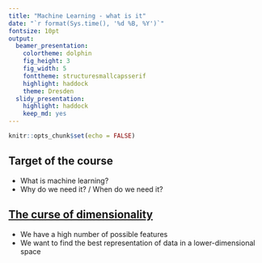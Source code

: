 ```yaml
---
title: "Machine Learning - what is it"
date: "`r format(Sys.time(), '%d %B, %Y')`"
fontsize: 10pt
output: 
  beamer_presentation: 
    colortheme: dolphin
    fig_height: 3
    fig_width: 5
    fonttheme: structuresmallcapsserif
    highlight: haddock
    theme: Dresden
  slidy_presentation: 
    highlight: haddock
    keep_md: yes
---
```


```r
knitr::opts_chunk$set(echo = FALSE)
```


## Target of the course

- What is machine learning?
- Why do we need it? / When do we need it?


## [The curse of dimensionality](https://www.freecodecamp.org/news/the-curse-of-dimensionality-how-we-can-save-big-data-from-itself-d9fa0f872335/)

- We have a high number of possible features
- We want to find the best representation of data in a lower-dimensional space

<!--
## Parts not used yet

- The datasets we use for this course
- What to do with missing data?
-->
